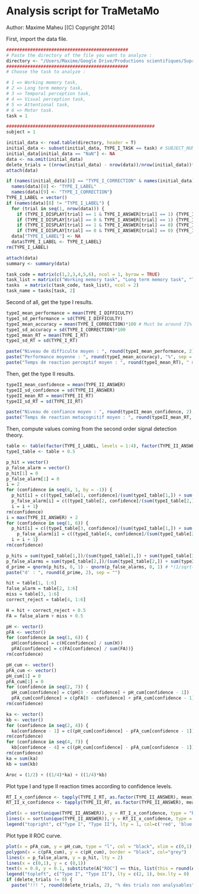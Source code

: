 Analysis script for TraMetaMo
========================================================
Author: Maxime Maheu [(C) Copyright 2014]

First, import the data file.

```r
##############################################
# Paste the directory of the file you want to analyze :
directory <- "/Users/Maxime/Google Drive/Productions scientifiques/Supra-total SFG resection/TraMetaMo_FAVRE_14-3_F44R_1_DATA.dat"
##############################################
# Choose the task to analyze :

# 1 => Working memory task,
# 2 => Long term memory task,
# 3 => Temporal perception task,
# 4 => Visual perception task,
# 5 => Attentional task,
# 6 => Motor task.
task = 1

########################################################
subject = 1

initial_data <- read.table(directory, header = T)
initial_data <- subset(initial_data, TYPE_I_TASK == task) # SUBJECT_NUMBER == subject
initial_data[initial_data == "NaN"] <- NA
data <- na.omit(initial_data)
delete_trials = ((nrow(initial_data) - nrow(data))/nrow(initial_data))*100
attach(data)

if (names(initial_data)[8] == "TYPE_I_CORRECTION" & names(initial_data)[9] == "TYPE_I_LABEL") {
  names(data)[8] <- "TYPE_I_LABEL"
  names(data)[9] <- "TYPE_I_CORRECTION"}
TYPE_I_LABEL = vector()
if (names(data)[8] != "TYPE_I_LABEL") {
  for (trial in seq(1, nrow(data))) {
    if (TYPE_I_DISPLAY[trial] == 1 & TYPE_I_ANSWER[trial] == 1) {TYPE_I_LABEL[trial] = 1}
    if (TYPE_I_DISPLAY[trial] == 0 & TYPE_I_ANSWER[trial] == 1) {TYPE_I_LABEL[trial] = 2}
    if (TYPE_I_DISPLAY[trial] == 1 & TYPE_I_ANSWER[trial] == 0) {TYPE_I_LABEL[trial] = 3}
    if (TYPE_I_DISPLAY[trial] == 0 & TYPE_I_ANSWER[trial] == 0) {TYPE_I_LABEL[trial] = 4}}
  data["TYPE_I_LABEL"] <- NA
  data$TYPE_I_LABEL <- TYPE_I_LABEL}
rm(TYPE_I_LABEL)

attach(data)
summary <- summary(data)

task_code = matrix(c(1,2,3,4,5,6), ncol = 1, byrow = TRUE)
task_list = matrix(c("Working memory task", "Long term memory task", "Temporal perception task", "Visual perception task", "Attentional task", "Motor task"), ncol = 1, byrow = TRUE)
tasks  = matrix(c(task_code, task_list), ncol = 2)
task_name = tasks[task, 2]
```

Second of all, get the type I results.

```r
typeI_mean_performance = mean(TYPE_I_DIFFICULTY)
typeI_sd_performance = sd(TYPE_I_DIFFICULTY)
typeI_mean_accuracy = mean(TYPE_I_CORRECTION)*100 # Must be around 71%
typeI_sd_accuracy = sd(TYPE_I_CORRECTION)*100
typeI_mean_RT = mean(TYPE_I_RT)
typeI_sd_RT = sd(TYPE_I_RT)

paste("Niveau de difficulte moyen : ", round(typeI_mean_performance, 2), " (", round(typeI_sd_performance, 2), ")", sep = "")
paste("Performance moyenne : ", round(typeI_mean_accuracy), "%", sep = "")
paste("Temps de reaction perceptif moyen : ", round(typeI_mean_RT), " ms (", round(typeI_sd_RT, 2), " ms)", sep = "")
```

Then, get the type II results.

```r
typeII_mean_confidence = mean(TYPE_II_ANSWER)
typeII_sd_confidence = sd(TYPE_II_ANSWER)
typeII_mean_RT = mean(TYPE_II_RT)
typeII_sd_RT = sd(TYPE_II_RT)

paste("Niveau de confiance moyen : ", round(typeII_mean_confidence, 2), " (", round(typeII_sd_confidence, 2), ")", sep = "")
paste("Temps de reaction metacognitif moyen : ", round(typeII_mean_RT, 2), " ms (", round(typeII_sd_RT, 2), " ms)", sep = "")
```

Then, compute values coming from the second order signal detection theory.

```r
table <- table(factor(TYPE_I_LABEL, levels = 1:4), factor(TYPE_II_ANSWER, levels = 1:6))
typeI_table <- table + 0.5

p_hit = vector()
p_false_alarm = vector()
p_hit[1] = 0
p_false_alarm[1] = 0
i = 2
for (confidence in seq(6, 1, by = -1)) {
  p_hit[i] = c((typeI_table[1, confidence]/(sum(typeI_table[1,]) + sum(typeI_table[3,]))) + p_hit[i - 1])
  p_false_alarm[i] = c((typeI_table[2, confidence]/(sum(typeI_table[2,]) + sum(typeI_table[4,]))) + p_false_alarm[i - 1])
  i = i + 1}
rm(confidence)
i = max(TYPE_II_ANSWER) + 2
for (confidence in seq(1, 6)) {
  p_hit[i] = c((typeI_table[3, confidence]/(sum(typeI_table[1,]) + sum(typeI_table[3,]))) + p_hit[i - 1])
    p_false_alarm[i] = c((typeI_table[4, confidence]/(sum(typeI_table[2,]) + sum(typeI_table[4,]))) + p_false_alarm[i - 1])
  i = i + 1}
rm(confidence)

p_hits = sum(typeI_table[1,])/(sum(typeI_table[1,]) + sum(typeI_table[3,]))
p_false_alarms = sum(typeI_table[2,])/(sum(typeI_table[2,]) + sum(typeI_table[4,]))
d_prime = qnorm(p_hits, 0, 1) - qnorm(p_false_alarms, 0, 1) # *(1/sqrt(2))
paste("d' : ", round(d_prime, 2), sep = "")

hit = table[1, 1:6]
false_alarm = table[2, 1:6]
miss = table[3, 1:6]
correct_reject = table[4, 1:6]

H = hit + correct_reject + 0.5
FA = false_alarm + miss + 0.5

pH <- vector()
pFA <- vector()
for (confidence in seq(1, 6)) {
  pH[confidence] = c(H[confidence] / sum(H))
  pFA[confidence] = c(FA[confidence] / sum(FA))}
rm(confidence)

pH_cum <- vector()
pFA_cum <- vector()
pH_cum[1] = 0
pFA_cum[1] = 0
for (confidence in seq(2, 7)) {
  pH_cum[confidence] = c(pH[8 - confidence] + pH_cum[confidence - 1])
  pFA_cum[confidence] = c(pFA[8 - confidence] + pFA_cum[confidence - 1])}
rm(confidence)

ka <- vector()
kb <- vector()
for (confidence in seq(2, 4)) {
  ka[confidence - 1] = c((pH_cum[confidence] - pFA_cum[confidence - 1])^2 - (pH_cum[confidence - 1] - pFA_cum[confidence])^2)}
rm(confidence)
for (confidence in seq(4, 7)) {
  kb[confidence - 4] = c((pH_cum[confidence] - pFA_cum[confidence - 1])^2 - (pH_cum[confidence - 1] - pFA_cum[confidence])^2)}
rm(confidence)
ka = sum(ka)
kb = sum(kb)

Aroc = (1/2) + ((1/4)*ka) + ((1/4)*kb)
```

Plot type I and type II reaction times according to confidence levels.

```r
RT_I_x_confidence <- tapply(TYPE_I_RT, as.factor(TYPE_II_ANSWER), mean)
RT_II_x_confidence <- tapply(TYPE_II_RT, as.factor(TYPE_II_ANSWER), mean)

plot(x = sort(unique(TYPE_II_ANSWER)), y = RT_I_x_confidence, type = "b", col = "red", xlim = c(1, 6), ylim = c(0, max(TYPE_I_RT, TYPE_II_RT)), main = task_name, xlab = "Confidence", ylab = "Reaction time (ms)", frame.plot = FALSE)
lines(x = sort(unique(TYPE_II_ANSWER)), y = RT_II_x_confidence, type = "b", col = "blue")
legend("topright", c("Type I", "Type II"), lty = 1, col=c('red', 'blue'), box.lty = 0)
```

Plot type II ROC curve.

```r
plot(x = pFA_cum, y = pH_cum, type = "l", col = "black", xlim = c(0,1), ylim = c(0,1), main = task_name, xlab = "P (confidence | incorrect)", ylab = "P (confidence | correct)", frame.plot = FALSE)
polygon(x = c(pFA_cum), y = c(pH_cum), border = "black", col="grey")
lines(x = p_false_alarm, y = p_hit, lty = 2)
lines(x = c(0,1), y = c (0,1))
text(x = 0.8, y = 0.1, substitute(A["ROC"] == this, list(this = round(Aroc, 2))) , adj=0)
legend("topleft", c("Type I", "Type II"), lty = c(2, 1), box.lty = 0)
if (delete_trials != 0) {
  paste("!!! ", round(delete_trials, 2), "% des trials non analysables", sep = "")}
```